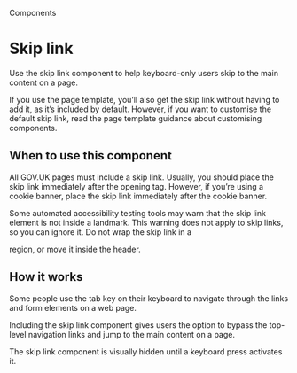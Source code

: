 
<Meta title="SkipLink" />

<Hint>Components</Hint>

# Skip link

Use the skip link component to help keyboard-only users skip to the main content on a page.

<Canvas>
  <Story of={SkipLinkStories.primary} />
</Canvas>

If you use the page template, you’ll also get the skip link without having to add it, as it’s included by default. However, if you want to customise the default skip link, read the page template guidance about customising components.

## When to use this component

All GOV.UK pages must include a skip link. Usually, you should place the skip link immediately after the opening <body> tag. However, if you’re using a cookie banner, place the skip link immediately after the cookie banner.

Some automated accessibility testing tools may warn that the skip link element is not inside a landmark. This warning does not apply to skip links, so you can ignore it. Do not wrap the skip link in a <nav> region, or move it inside the header.

## How it works

Some people use the tab key on their keyboard to navigate through the links and form elements on a web page.

Including the skip link component gives users the option to bypass the top-level navigation links and jump to the main content on a page.

The skip link component is visually hidden until a keyboard press activates it.

<Canvas>
  <Story of={SkipLinkStories.primary} />
</Canvas>
